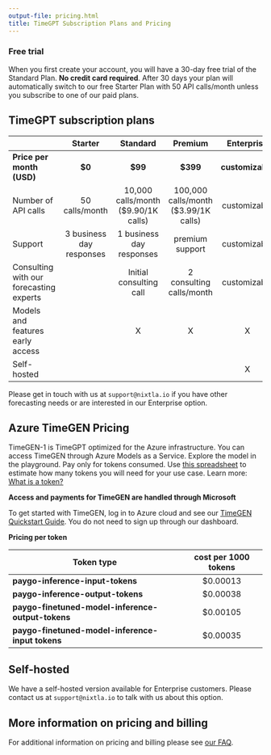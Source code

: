 ```yaml
---
output-file: pricing.html
title: TimeGPT Subscription Plans and Pricing
---
```



### Free trial

When you first create your account, you will have a 30-day free trial of
the Standard Plan. **No credit card required**. After 30 days your plan
will automatically switch to our free Starter Plan with 50 API
calls/month unless you subscribe to one of our paid plans.

## TimeGPT subscription plans

|  | Starter | Standard | Premium | Enterprise |
|----------|:--------------:|:--------------:|:--------------:|:--------------:|
| **Price per month (USD)** | **\$0** | **\$99** | **\$399** | **customizable** |
| Number of API calls | 50 calls/month | 10,000 calls/month (\$9.90/1K calls) | 100,000 calls/month (\$3.99/1K calls) | customizable |
| Support | 3 business day responses | 1 business day responses | premium support | customizable |
| Consulting with our forecasting experts |  | Initial consulting call | 2 consulting calls/month | customizable |
| Models and features early access |  | X | X | X |
| Self-hosted |  |  |  | X |

Please get in touch with us at `support@nixtla.io` if you have other
forecasting needs or are interested in our Enterprise option.

## Azure TimeGEN Pricing

TimeGEN-1 is TimeGPT optimized for the Azure infrastructure. You can
access TimeGEN through Azure Models as a Service. Explore the model in
the playground. Pay only for tokens consumed. Use [this
spreadsheet](https://docs.google.com/spreadsheets/d/1uIkSEam4-K9S7JHzjgHG7vITTf-usnyo36aaUddsHPs/copy)
to estimate how many tokens you will need for your use case. Learn more:
[What is a
token?](https://docs.nixtla.io/docs/getting-started-faq#pricing-and-billing)

**Access and payments for TimeGEN are handled through Microsoft**

To get started with TimeGEN, log in to Azure cloud and see our [TimeGEN
Quickstart
Guide](https://docs.nixtla.io/docs/getting-started-timegen_1_quickstart_azure_).
You do not need to sign up through our dashboard.

**Pricing per token**

| Token type                                        | cost per 1000 tokens |
|---------------------------------------------------|:--------------------:|
| **paygo-inference-input-tokens**                  |      \$0.00013       |
| **paygo-inference-output-tokens**                 |      \$0.00038       |
| **paygo-finetuned-model-inference-output-tokens** |      \$0.00105       |
| **paygo-finetuned-model-inference-input tokens**  |      \$0.00035       |

## Self-hosted

We have a self-hosted version available for Enterprise customers. Please
contact us at `support@nixtla.io` to talk with us about this option.

## More information on pricing and billing

For additional information on pricing and billing please see [our
FAQ](https://docs.nixtla.io/docs/getting-started-faq#pricing-and-billing).

